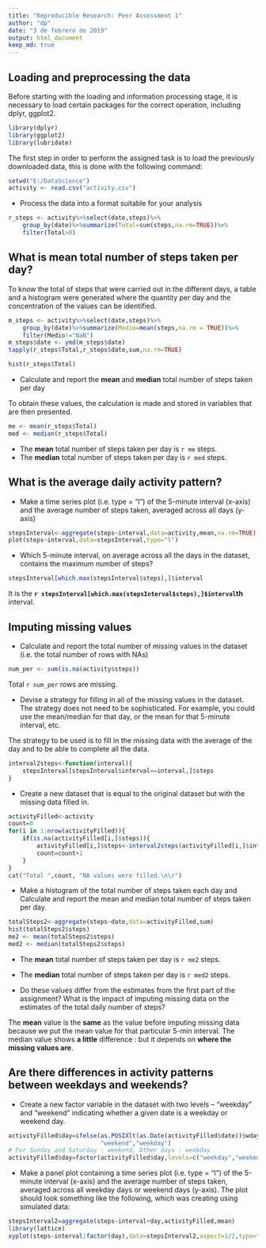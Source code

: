 ---
title: "Reproducible Research: Peer Assessment 1"
author: "dp"
date: "3 de febrero de 2019"
output: html_document
keep_md: true
---
Loading and preprocessing the data
-----------------------------------

Before starting with the loading and information processing stage, it is necessary to load certain packages for the correct operation, including dplyr, ggplot2.
```{r echo=TRUE}
library(dplyr)
library(ggplot2)
library(lubridate)
```
The first step in order to perform the assigned task is to load the previously downloaded data, this is done with the following command:
```{r echo=TRUE}
setwd("E:/DataScience")
activity <- read.csv("activity.csv")
```
* Process the data into a format suitable for your analysis
```{r echo=TRUE}
r_steps <- activity%>%select(date,steps)%>%
    group_by(date)%>%summarize(Total=sum(steps,na.rm=TRUE))%>%
    filter(Total>0)
```

What is mean total number of steps taken per day?
--------------------------------------------------

To know the total of steps that were carried out in the different days, a table and a histogram were generated where the quantity per day and the concentration of the values can be identified.
```{r echo=TRUE}
m_steps <- activity%>%select(date,steps)%>%
    group_by(date)%>%summarize(Medio=mean(steps,na.rm = TRUE))%>%
    filter(Medio!="NaN")
m_steps$date <- ymd(m_steps$date)
tapply(r_steps$Total,r_steps$date,sum,na.rm=TRUE)

hist(r_steps$Total)
```

* Calculate and report the **mean** and **median** total number of steps taken 
per day 

To obtain these values, the calculation is made and stored in variables that are then presented.
```{r echo=TRUE}
me <- mean(r_steps$Total)
med <- median(r_steps$Total)
```
* The **mean** total number of steps taken per day is 
    `r me` steps.
* The **median** total number of steps taken per day is 
    `r med` steps.
    
What is the average daily activity pattern?
--------------------------------------------

* Make a time series plot (i.e. type = "l") of the 5-minute interval (x-axis) and the average number of steps taken, averaged across all days (y-axis)

```{r echo=TRUE}
stepsInterval<-aggregate(steps~interval,data=activity,mean,na.rm=TRUE)
plot(steps~interval,data=stepsInterval,type="l")
```

* Which 5-minute interval, on average across all the days in the dataset, contains the maximum number of steps? 
```{r}
stepsInterval[which.max(stepsInterval$steps),]$interval
```

It is the **`r stepsInterval[which.max(stepsInterval$steps),]$interval`th** interval.

Imputing missing values
-----------------------

* Calculate and report the total number of missing values in the dataset (i.e. the total number of rows with NAs)
```{r echo=TRUE}
num_per <- sum(is.na(activity$steps))
```
Total `r num_per` rows are missing.

* Devise a strategy for filling in all of the missing values in the dataset. The strategy does not need to be sophisticated. For example, you could use the mean/median for that day, or the mean for that 5-minute interval, etc.

The strategy to be used is to fill in the missing data with the average of the day and to be able to complete all the data. 
```{r echo=TRUE}
interval2steps<-function(interval){
    stepsInterval[stepsInterval$interval==interval,]$steps
}
```

* Create a new dataset that is equal to the original dataset but with the missing data filled in.

```{r echo=TRUE}
activityFilled<-activity 
count=0           
for(i in 1:nrow(activityFilled)){
    if(is.na(activityFilled[i,]$steps)){
        activityFilled[i,]$steps<-interval2steps(activityFilled[i,]$interval)
        count=count+1
    }
}
cat("Total ",count, "NA values were filled.\n\r")  
```

* Make a histogram of the total number of steps taken each day and Calculate and report the mean and median total number of steps taken per day. 
```{r echo=TRUE}
totalSteps2<-aggregate(steps~date,data=activityFilled,sum)
hist(totalSteps2$steps)
me2 <- mean(totalSteps2$steps)
med2 <- median(totalSteps2$steps)
```
* The **mean** total number of steps taken per day is 
`r me2` steps.
* The **median** total number of steps taken per day is 
`r med2` steps.

* Do these values differ from the estimates from the first part of the assignment? What is the impact of imputing missing data on the estimates of the total daily number of steps?

The **mean** value is the **same** as the value before imputing missing data because we put the mean value for that particular 5-min interval. The median value shows **a little** difference : but it depends on **where the missing values are**.

Are there differences in activity patterns between weekdays and weekends?
---------------------------------------------------------------------------

* Create a new factor variable in the dataset with two levels – “weekday” and “weekend” indicating whether a given date is a weekday or weekend day.
```{r echo=TRUE}
activityFilled$day=ifelse(as.POSIXlt(as.Date(activityFilled$date))$wday%%6==0,
                          "weekend","weekday")
# For Sunday and Saturday : weekend, Other days : weekday 
activityFilled$day=factor(activityFilled$day,levels=c("weekday","weekend"))
```


* Make a panel plot containing a time series plot (i.e. type = "l") of the 5-minute interval (x-axis) and the average number of steps taken, averaged across all weekday days or weekend days (y-axis). The plot should look something like the following, which was creating using simulated data:
```{r echo=TRUE}
stepsInterval2=aggregate(steps~interval+day,activityFilled,mean)
library(lattice)
xyplot(steps~interval|factor(day),data=stepsInterval2,aspect=1/2,type="l")
```